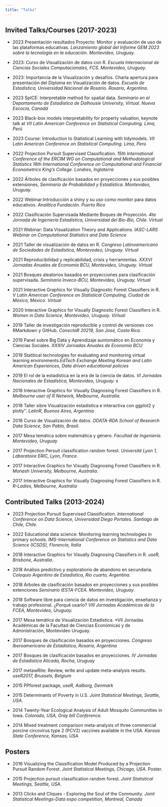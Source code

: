 ```yaml
---
title: "Talks"
---
```


## Invited Talks/Courses (2017-2023)

-   2023 Presentación resultados Proyecto: Monitor y evaluación de uso de las plataformas educativas. *Lanzamiento global del Informe GEM 2023 sobre la tecnología en la educación. Montevideo, Uruguay*.

-   2023: Curso de Visualización de datos con R. *Escuela Internacional de Ciencias Sociales Computacionales, FCS. Montevideo, Uruguay*.

-   2023: Importancia de la Visualización y desafíos. Charla apertura para presentación del Diploma en Visualización de datos. *Escuela de Estadística, Universidad Nacional de Rosario. Rosario, Argentina*.

-   2023 SpICE: Interpretable method for spatial data. *Seminario en el Departamento de Estadística de Dalhousie University, Virtual. Nueva Escocia, Canadá*

-   2023 Black-box models interpretability for property valuation, keynote talk at *VII Latin American Conference on Statistical Computing. Lima, Perú*

-   2023 Course: Introduction to Statistical Learning with tidymodels. *VII Latin American Conference on Statistical Computing. Lima, Perú*

-   2022 Projection Pursuit Supervised Classification. *15th International Conference of the ERCIM WG on Computational and Methodological Statistics 16th International Conference on Computational and Financial Econometrics King's College. Londres, Inglaterra*

-  2022 Árboles de clasificación basados en proyecciones y sus posibles extensiones, *Seminario de Probabilidad y Estadística. Montevideo, Uruguay.*

-  2022 Webinar:Introducción a shiny y su uso como monitor para datos educativos. *Analítica Fundación. Puerto Rico*

-  2022 Clasificación Supervisada Mediante Boques de Proyección. *4ta Jornada de Ingeniería Estadística, Universidad del Bío-Bío, Chile. Virtual*

-  2021  Webinar: Data Visualization Theory and Applications. *IASC-LARS Webinar on Computational Statistics and Data Science*

-  2021  Taller de visualización de datos en R. *Congreso Latinoamericano de Sociedades de Estadística, Montevodeo, Uruguay. Virtual*

-  2021  Reproducibilidad y replicabilidad, crisis y herramientas. *XXXVI Jornadas Anuales de Economía BCU, Montevideo, Uruguay. Virtual*

-  2021 Bosques aleatorios basados en proyecciones para clasificación supervisada. *Seminario Inveco-BCU, Montevideo, Uruguay. Virtual*

-  2021 Interactive Graphics for Visually Diagnostic Forest Classifiers in R. *V Latin American Conference on Statistical Computing, Ciudad de México, México. Virtual*

-  2020 Interactive Graphics for Visually Diagnostic Forest Classifiers in R. *Women in Data Science, Montevideo, Uruguay. Virtual*

-  2019  Taller de investigación reproducible  y control de versiones con RMarkdown y GitHub. *ConectaR 20219, San José, Costa Rica*.

-  2019 Panel sobre Big Data y Aprendizaje auntomático en Economía y Ciencias Sociales. *XXXIV Jornadas Anuales de Economía BCU*

-  2019 Statitical technologies for evaluating and monitoring virtual learning environments.*EdTech Exchange Meeting Korean and Latin American  Experiences, Data driven educational policies*

-  2019 El rol de la estadística en la era de la ciencia de datos. *VI Jornadas Nacionales de Estadística, Montevideo, Uruguay.*  s

-  2018 Interactive Graphics for Visually Diagnosing Forest Classifiers in R. *Melbourne user of R Network, Melbourne, Australia.*

-  2018 Taller sibre Visualización estadística e interactiva con ggplot2 y plotly''. *LatinR, Buenos Aires, Argentina*

-  2018  Curso de Visualización de datos. *ODATA-RDA School of Research Data Science, San Pablo, Brasil.*

-  2017  Mesa temática sobre matemática y género. *Facultad de Ingeniería. Montevideo, Uruguay*

-  2017 Projection Persuit classification random forest. *Universitè Lyon 1, Laboratoire ERIC, Lyon, France.*

-  2017 Interactive Graphics for Visually Diagnosing Forest Classifiers in R. *Monash University, Melbourne, Australia.*

-  2017  Interactive Graphics for Visually Diagnosing Forest Classifiers in R. *R-Ladies, Melbourne, Australia*


##  Contributed  Talks (2013-2024)

-  2023 Projection Pursuit Supervised Classification. *International Conference on Data Science, Universidad Diego Portales. Santiago de Chile, Chile.*

-  2022 Educational data science: Monitoring learning technologies in primary schools. *IMS-International Conference on Statistics and Data Science (ICSDS), Florencia, Italia*

-  2018 Interactive Graphics for Visually Diagnosing Classifiers in R. *useR, Brisbone, Australia.*

-  2018 Análisis predictivo y exploratiorio de abandono en secundaria. *Coloquio Argentino de Estadística, Río cuarto, Argentina.*

-  2018 Árboles de clasificación basados en proyecciones y sus posibles extenciones *Seminario IESTA-FCEA. Montevideo, Uruguay*.

-  2018 Software libre para ciencia de datos en investigación, enseñanza y trabajo profesional. ¿Porqué usarlo? *VIII Jornadas Académicas de la FCEA, Montevideo, Uruguay.*

- 2017 Mesa temática de Visualización Estadística. *VII Jornadas Académicas de la Facultad de Ciencias Económicas y de Administración, Montevideo Uruguay.

-  2017 Bosques de clasificación basados en proyecciones. *Congreso Iberoamericano de Estadística, Rosario, Argentina*

-  2017 Bosques de clasificación basados en proyecciones. *IV Jornadas de Estadística Alicada, Rocha, Uruguay*

-  2017 metawRite: Review, write and update meta-analysis results. *useR2017, Brussels, Belgium*


-  2015  PPforest package, *useR, Aalborg, Denmark*

-  2015 Determinants of Poverty in U.S.  *Joint Statistical Meetings, Seattle, USA*.

-  2014 Twenty-Year Ecological Analysis of Adult Mosquito Communities in Iowa. *Colorado, USA, Gray bill Conference.*

-  2014  Mixed treatment comparison meta-analysis of three commercial porcine circovirus type 2 (PCV2) vaccines available in the USA. *Kansas State Conference, Kansas, USA*


## Posters

 - 2016 Visualizing the Classification Model Produced by a Projection Pursuit Random Forest. *Joint Statistical Meetings, Chicago, USA*. Poster.

- 2015 Projection pursuit classification random forest. *Joint Statistical Meetings, Seattle, USA*.


- 2013 Clicks and Cliques - Exploring the Soul of the Community. *Joint Statistical Meetings-Data expo competition, Montreal, Canada*

